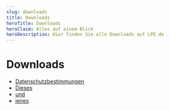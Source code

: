 ```yaml
---
slug: downloads
title: Downloads
heroTitle: Downloads
heroClaim: Alles auf einem Blick
heroDescription: Hier finden Sie alle Downloads auf LPE.de
---
```


# Downloads

- [Datenschutzbestimmungen](datenschutz_www.lpe.de_04-06-2018_1544.pdf)
- [Dieses](datenschutz_www.lpe.de_04-06-2018_1544.pdf)
- [und](datenschutz_www.lpe.de_04-06-2018_1544.pdf)
- [jenes](datenschutz_www.lpe.de_04-06-2018_1544.pdf)
